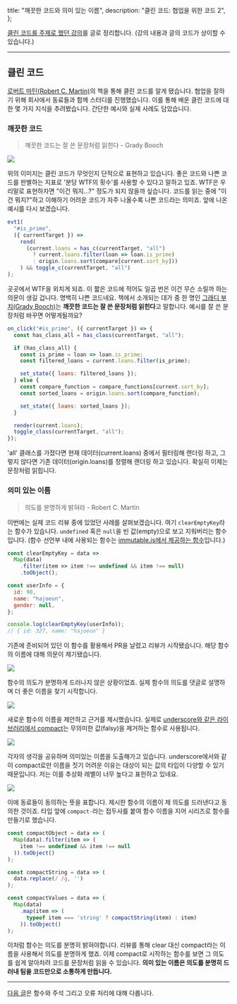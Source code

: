   title: "깨끗한 코드와 의미 있는 이름",
  description: "클린 코드: 협업을 위한 코드 2",
};

[클린 코드를 주제로 했던 강의](https://speakerdeck.com/hajoeun/200107-ssafy)를 글로 정리합니다. (강의 내용과 글의 코드가 상이할 수 있습니다.)

---

## 클린 코드

[로버트 마틴(Robert C. Martin)](https://en.wikipedia.org/wiki/Robert_C._Martin)의 책을 통해 클린 코드를 알게 됐습니다. 협업을 잘하기 위해 회사에서 동료들과 함께 스터디를 진행했습니다. 이를 통해 배운 클린 코드에 대한 몇 가지 지식을 추려봤습니다. 간단한 예시와 실제 사례도 담았습니다.

### 깨끗한 코드

> 깨끗한 코드는 잘 쓴 문장처럼 읽힌다 - Grady Booch

![](/images/clean-code/code-quality-wtf.jpg)

위의 이미지는 클린 코드가 무엇인지 단적으로 표현하고 있습니다. 좋은 코드와 나쁜 코드를 판별하는 지표로 '분당 WTF의 횟수'를 사용할 수 있다고 말하고 있죠. WTF은 우리말로 표현하자면 "이건 뭐지...?" 정도가 되지 않을까 싶습니다. 코드를 읽는 중에 "이건 뭐지?"하고 이해하기 어려운 코드가 자주 나올수록 나쁜 코드라는 의미죠. 앞에 나온 예시를 다시 보겠습니다.

```js
evt1(
  "#is_prime",
  ({ currentTarget }) =>
    rend(
      (current.loans = has_c(currentTarget, "all")
        ? current.loans.filter(loan => loan.is_prime)
        : origin.loans.sort(compare[current.sort_by]))
    ) && toggle_c(currentTarget, "all")
);
```

곳곳에서 WTF을 외치게 되죠. 이 짧은 코드에 적어도 일곱 번은 이건 무슨 소릴까 하는 의문이 생길 겁니다. 명백히 나쁜 코드네요. 책에서 소개되는 대가 중 한 명인 [그래디 부치(Grady Booch)](https://en.wikipedia.org/wiki/Grady_Booch)는 **깨끗한 코드는 잘 쓴 문장처럼 읽힌다**고 말합니다. 예시를 잘 쓴 문장처럼 바꾸면 어떻게될까요?

```js
on_click("#is_prime", ({ currentTarget }) => {
  const has_class_all = has_class(currentTarget, "all");

  if (has_class_all) {
    const is_prime = loan => loan.is_prime;
    const filtered_loans = current.loans.filter(is_prime);

    set_state({ loans: filtered_loans });
  } else {
    const compare_function = compare_functions[current.sort_by];
    const sorted_loans = origin.loans.sort(compare_function);

    set_state({ loans: sorted_loans });
  }

  render(current.loans);
  toggle_class(currentTarget, "all");
});
```

'all' 클래스를 가졌다면 현재 데이터(current.loans) 중에서 필터링해 랜더링 하고, 그렇지 않다면 기존 데이터(origin.loans)를 정렬해 랜더링 하고 있습니다. 확실히 이제는 문장처럼 읽힙니다.

### 의미 있는 이름

> 의도를 분명하게 밝혀라 - Robert C. Martin

이번에는 실제 코드 리뷰 중에 있었던 사례를 살펴보겠습니다. 여기 `clearEmptyKey`라는 함수가 있습니다. `undefined` 혹은 `null`을 빈 값(empty)으로 보고 지워버리는 함수입니다. (함수 선언부 내에 사용되는 함수는 [immutable.js에서 제공하는 함수](https://immutable-js.github.io/immutable-js/docs/#/Collection/filter)입니다.)

```js
const clearEmptyKey = data =>
  Map(data)
    .filter(item => item !== undefined && item !== null)
    .toObject();

const userInfo = {
  id: 90,
  name: "hajoeun",
  gender: null,
};

console.log(clearEmptyKey(userInfo));
// { id: 327, name: "hajoeun" }
```

기존에 준비되어 있던 이 함수를 활용해서 PR을 날렸고 리뷰가 시작됐습니다. 해당 함수의 이름에 대해 의문이 제기됐습니다.

![](/images/clean-code/code-review-0.png)

함수의 의도가 분명하게 드러나지 않은 상황이었죠. 실제 함수의 의도를 댓글로 설명하며 더 좋은 이름을 찾기 시작합니다.

![](/images/clean-code/code-review-1.png)

새로운 함수의 이름을 제안하고 근거를 제시했습니다. 실제로 [underscore와 같은 라이브러리에서 compact](https://underscorejs.org/#compact)는 무의미한 값(falsy)을 제거하는 함수로 사용됩니다.

![](/images/clean-code/code-review-2.png)

각자의 생각을 공유하며 의미있는 이름을 도출해가고 있습니다. underscore에서와 같이 compact로만 이름을 짓기 어려운 이유는 대상이 되는 값의 타입이 다양할 수 있기 때문입니다. 저는 이를 추상화 레벨이 너무 높다고 표헌하고 있네요.

![](/images/clean-code/code-review-3.png)

이에 동료들이 동의하는 뜻을 표합니다. 제시한 함수의 이름이 제 의도를 드러낸다고 동의한 것이죠. 타입 앞에 `compact-`라는 접두사를 붙여 함수 이름을 지어 시리즈로 함수를 만들기로 했습니다.

```js
const compactObject = data => (
  Map(data).filter(item => (
    item !== undefined && item !== null
  )).toObject()
);

const compactString = data => (
  data.replace(/ /g, '')
);

const compactValues = data => (
  Map(data)
    .map(item => (
      typeof item === 'string' ? compactString(item) : item)
    )).toObject()
);
```

이처럼 함수는 의도를 분명히 밝혀야합니다. 리뷰를 통해 clear 대신 compact라는 이름을 사용해서 의도를 분명하게 했죠. 이제 compact로 시작하는 함수를 보면 그 의도를 쉽게 알아차려 코드를 문장처럼 읽을 수 있습니다. **의미 있는 이름은 의도를 분명히 드러내 팀을 코드만으로 소통하게 만듭니다.**

---

[다음 글](/2020/clean-code-2)은 함수와 주석 그리고 오류 처리에 대해 다룹니다.
